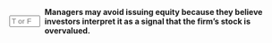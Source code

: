 ::: {.question-block}

<form onsubmit="event.preventDefault(); checkAnswerBox('module9_tf_q44','T')" style="display: flex; align-items: center; gap: 8px;">
  <input type="text" id="module9_tf_q44" name="module9_tf_q44" maxlength="1" placeholder="T or F" style="width: 55px;" data-correct-answer="T" /> 
  <label for="module9_tf_q44"><strong>Managers may avoid issuing equity because they believe investors interpret it as a signal that the firm's stock is overvalued.</strong></label>
</form>

<div id="feedback-module9_tf_q44" class="feedback" data-status="" style="display:none;">
TRUE. Managers avoid issuing equity if they believe it signals overvaluation, which could lead to a drop in stock price due to investor skepticism.
</div>

:::
